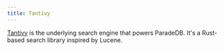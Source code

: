 ```yaml
---
title: Tantivy
---
```


[Tantivy](https://github.com/quickwit-oss/tantivy) is the underlying search engine that powers ParadeDB. It's a Rust-based
search library inspired by Lucene.
